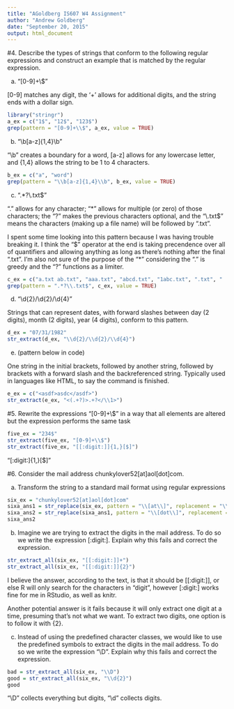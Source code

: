 ```yaml
---
title: "AGoldberg IS607 W4 Assignment"
author: "Andrew Goldberg"
date: "September 20, 2015"
output: html_document
---
```


#4. Describe the types of strings that conform to the following regular expressions and construct an example that is matched by the regular expression. 

a. "[0-9]+\\$"

[0-9] matches any digit, the '+' allows for additional digits, and the string ends with a dollar sign.

```r
library("stringr")
a_ex = c("1$", "12$", "123$")
grep(pattern = "[0-9]+\\$", a_ex, value = TRUE)
```

b. "\\b[a-z]{1,4}\\b"

"\\b" creates a boundary for a word, [a-z] allows for any lowercase letter, and {1,4} allows the string to be 1 to 4 characters.

```r
b_ex = c("a", "word")
grep(pattern = "\\b[a-z]{1,4}\\b", b_ex, value = TRUE)
```

c. ".*?\\.txt$"

"." allows for any character; "*" allows for multiple (or zero) of those characters; the "?" makes the previous characters optional, and the "\\.txt$" means the characters (making up a file name) will be followed by ".txt". 

I spent some time looking into this pattern because I was having trouble breaking it. I think the "$" operator at the end is taking precendence over all of quantifiers and allowing anything as long as there's nothing after the final ".txt". I'm also not sure of the purpose of the "*" considering the "." is greedy and the "?" functions as a limiter. 

```r
c_ex = c("a.txt ab.txt", "aaa.txt", "abcd.txt", "1abc.txt", ".txt", " .txt", "asdf asdf.txt", "asdf.txt asdf.txt", "asdf.txt.asdf.txt", "b a.txt a.txt")
grep(pattern = ".*?\\.txt$", c_ex, value = TRUE)
```


d. "\\d{2}/\\d{2}/\\d{4}"

Strings that can represent dates, with forward slashes between day (2 digits), month (2 digits), year (4 digits), conform to this pattern.

```r
d_ex = "07/31/1982"
str_extract(d_ex, "\\d{2}/\\d{2}/\\d{4}")
```



e. (pattern below in code)

One string in the initial brackets, followed by another string, followed by brackets with a forward slash and the backreferenced string. Typically used in languages like HTML, to say the command is finished.

```r
e_ex = c("<asdf>asdc</asdf>")
str_extract(e_ex, "<(.+?)>.+?</\\1>")
```



#5. Rewrite the expressions "[0-9]+\\$" in a way that all elements are altered but the expression performs the same task

```r
five_ex = "234$"
str_extract(five_ex, "[0-9]+\\$")
str_extract(five_ex, "[[:digit:]]{1,}[$]")
```

"[:digit:]{1,}[$]"



#6. Consider the mail address chunkylover52[at]aol[dot]com.

a. Transform the string to a standard mail format using regular expressions

```r
six_ex = "chunkylover52[at]aol[dot]com"
sixa_ans1 = str_replace(six_ex, pattern = "\\[at\\]", replacement = "\\@")
sixa_ans2 = str_replace(sixa_ans1, pattern = "\\[dot\\]", replacement = "\\.")
sixa_ans2
```

b. Imagine we are trying to extract the digits in the mail address. To do so we write the expression [:digit:]. Explain why this fails and correct the expression. 

```r
str_extract_all(six_ex, "[[:digit:]]+")
str_extract_all(six_ex, "[[:digit:]]{2}")
```

I believe the answer, according to the text, is that it should be [[:digit:]], or else R will only search for the characters in "digit", however [:digit:] works fine for me in RStudio, as well as knitr. 

Another potential answer is it fails because it will only extract one digit at a time, presuming that's not what we want. To extract two digits, one option is to follow it with {2}. 

c. Instead of using the predefined character classes, we would like to use the predefined symbols to extract the digits in the mail address. To do so we write the expression "\\D". Explain why this fails and correct the expression. 

```r
bad = str_extract_all(six_ex, "\\D")
good = str_extract_all(six_ex, "\\d{2}")
good
```

"\\D" collects everything but digits, "\\d" collects digits. 
